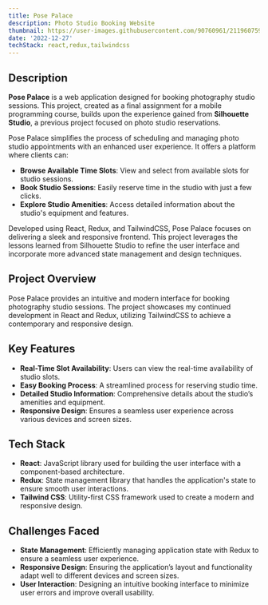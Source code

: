 ```yaml
---
title: Pose Palace
description: Photo Studio Booking Website
thumbnail: https://user-images.githubusercontent.com/90760961/211960759-68c8766b-5fab-4009-b627-bd89ef8ff88f.png
date: '2022-12-27'
techStack: react,redux,tailwindcss
---
```


## Description

**Pose Palace** is a web application designed for booking photography studio sessions. This project, created as a final assignment for a mobile programming course, builds upon the experience gained from **Silhouette Studio**, a previous project focused on photo studio reservations.

Pose Palace simplifies the process of scheduling and managing photo studio appointments with an enhanced user experience. It offers a platform where clients can:

- **Browse Available Time Slots**: View and select from available slots for studio sessions.
- **Book Studio Sessions**: Easily reserve time in the studio with just a few clicks.
- **Explore Studio Amenities**: Access detailed information about the studio's equipment and features.

Developed using React, Redux, and TailwindCSS, Pose Palace focuses on delivering a sleek and responsive frontend. This project leverages the lessons learned from Silhouette Studio to refine the user interface and incorporate more advanced state management and design techniques.

## Project Overview

Pose Palace provides an intuitive and modern interface for booking photography studio sessions. The project showcases my continued development in React and Redux, utilizing TailwindCSS to achieve a contemporary and responsive design.

## Key Features

- **Real-Time Slot Availability**: Users can view the real-time availability of studio slots.
- **Easy Booking Process**: A streamlined process for reserving studio time.
- **Detailed Studio Information**: Comprehensive details about the studio’s amenities and equipment.
- **Responsive Design**: Ensures a seamless user experience across various devices and screen sizes.

## Tech Stack

- **React**: JavaScript library used for building the user interface with a component-based architecture.
- **Redux**: State management library that handles the application's state to ensure smooth user interactions.
- **Tailwind CSS**: Utility-first CSS framework used to create a modern and responsive design.

## Challenges Faced

- **State Management**: Efficiently managing application state with Redux to ensure a seamless user experience.
- **Responsive Design**: Ensuring the application’s layout and functionality adapt well to different devices and screen sizes.
- **User Interaction**: Designing an intuitive booking interface to minimize user errors and improve overall usability.